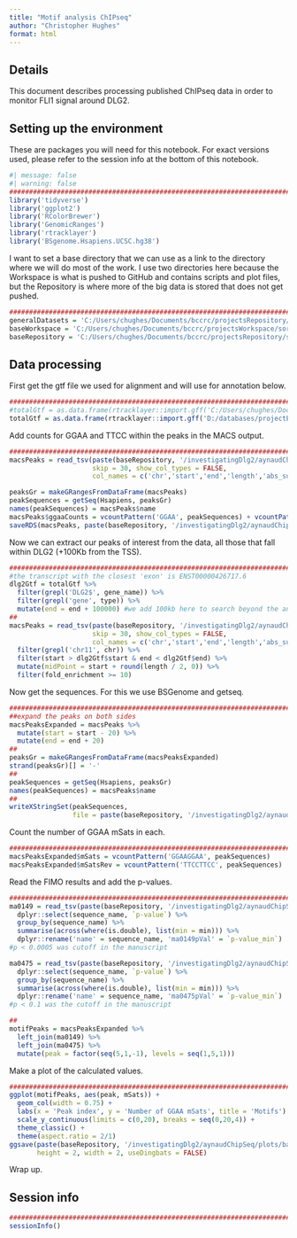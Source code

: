 ```yaml
---
title: "Motif analysis ChIPseq"
author: "Christopher Hughes"
format: html
---
```


## Details

This document describes processing published ChIPseq data in order to monitor FLI1 signal around DLG2.

## Setting up the environment

These are packages you will need for this notebook. For exact versions used, please refer to the session info at the bottom of this notebook.

```r
#| message: false
#| warning: false
##########################################################################################
library('tidyverse')
library('ggplot2')
library('RColorBrewer')
library('GenomicRanges')
library('rtracklayer')
library('BSgenome.Hsapiens.UCSC.hg38')
```

I want to set a base directory that we can use as a link to the directory where we will do most of the work. I use two directories here because the Workspace is what is pushed to GitHub and contains scripts and plot files, but the Repository is where more of the big data is stored that does not get pushed.

```r
##########################################################################################
generalDatasets = 'C:/Users/chughes/Documents/bccrc/projectsRepository/generalDatasets'
baseWorkspace = 'C:/Users/chughes/Documents/bccrc/projectsWorkspace/sorensenLab/relatedToEwsCrisprManuscript'
baseRepository = 'C:/Users/chughes/Documents/bccrc/projectsRepository/sorensenLab/relatedToEwsCrisprManuscript'
```

## Data processing

First get the gtf file we used for alignment and will use for annotation below.

```r
##########################################################################################
#totalGtf = as.data.frame(rtracklayer::import.gff('C:/Users/chughes/Documents/bccrc/databases/hg38/gencode_gtf/hg38.gtf.gz'))
totalGtf = as.data.frame(rtracklayer::import.gff('D:/databases/projectEwsDlg2/baseGenomeFiles/genome.gtf'))
```

Add counts for GGAA and TTCC within the peaks in the MACS output.

```r
##########################################################################################
macsPeaks = read_tsv(paste(baseRepository, '/investigatingDlg2/aynaudChipSeq/macsOutput/SRR8832674_peaks.xls', sep = ''), 
                     skip = 30, show_col_types = FALSE,
                     col_names = c('chr','start','end','length','abs_summit','pileup','logPValue','fold_enrichment','logQValue','name'))

peaksGr = makeGRangesFromDataFrame(macsPeaks)
peakSequences = getSeq(Hsapiens, peaksGr)
names(peakSequences) = macsPeaks$name
macsPeaks$ggaaCounts = vcountPattern('GGAA', peakSequences) + vcountPattern('TTCC', peakSequences)
saveRDS(macsPeaks, paste(baseRepository, '/investigatingDlg2/aynaudChipSeq/macsOutput/SRR8832674_peaksGgaaAnnotated.rds', sep = ''))
```

Now we can extract our peaks of interest from the data, all those that fall within DLG2 (+100Kb from the TSS). 

```r
##########################################################################################
#the transcript with the closest 'exon' is ENST00000426717.6
dlg2Gtf = totalGtf %>%
  filter(grepl('DLG2$', gene_name)) %>%
  filter(grepl('gene', type)) %>%
  mutate(end = end + 100000) #we add 100kb here to search beyond the annotated TSS
##
macsPeaks = read_tsv(paste(baseRepository, '/investigatingDlg2/aynaudChipSeq/macsOutput/SRR8832674_peaks.xls', sep = ''), 
                     skip = 30, show_col_types = FALSE,
                     col_names = c('chr','start','end','length','abs_summit','pileup','logPValue','fold_enrichment','logQValue','name')) %>%
  filter(grepl('chr11', chr)) %>%
  filter(start > dlg2Gtf$start & end < dlg2Gtf$end) %>%
  mutate(midPoint = start + round(length / 2, 0)) %>%
  filter(fold_enrichment >= 10)
```

Now get the sequences. For this we use BSGenome and getseq.

```r
##########################################################################################
##expand the peaks on both sides
macsPeaksExpanded = macsPeaks %>%
  mutate(start = start - 20) %>%
  mutate(end = end + 20)
##
peaksGr = makeGRangesFromDataFrame(macsPeaksExpanded)
strand(peaksGr)[] = '-'
##
peakSequences = getSeq(Hsapiens, peaksGr)
names(peakSequences) = macsPeaks$name
##
writeXStringSet(peakSequences, 
                file = paste(baseRepository, '/investigatingDlg2/aynaudChipSeq/macsOutput/SRR8832674_peakSequences.fasta', sep = ''))
```

Count the number of GGAA mSats in each.

```r
##########################################################################################
macsPeaksExpanded$mSats = vcountPattern('GGAAGGAA', peakSequences)
macsPeaksExpanded$mSatsRev = vcountPattern('TTCCTTCC', peakSequences)
```

Read the FIMO results and add the p-values.

```r
##########################################################################################
ma0149 = read_tsv(paste(baseRepository, '/investigatingDlg2/aynaudChipSeq/fimo/fimo_MA0149.1/fimo.txt', sep = ''), show_col_types = FALSE) %>%
  dplyr::select(sequence_name, `p-value`) %>%
  group_by(sequence_name) %>%
  summarise(across(where(is.double), list(min = min))) %>%
  dplyr::rename('name' = sequence_name, 'ma0149pVal' = `p-value_min`)
#p < 0.0005 was cutoff in the manuscript

ma0475 = read_tsv(paste(baseRepository, '/investigatingDlg2/aynaudChipSeq/fimo/fimo_MA0475.1/fimo.txt', sep = ''), show_col_types = FALSE) %>%
  dplyr::select(sequence_name, `p-value`) %>%
  group_by(sequence_name) %>%
  summarise(across(where(is.double), list(min = min))) %>%
  dplyr::rename('name' = sequence_name, 'ma0475pVal' = `p-value_min`)
#p < 0.1 was the cutoff in the manuscript

##
motifPeaks = macsPeaksExpanded %>%
  left_join(ma0149) %>%
  left_join(ma0475) %>%
  mutate(peak = factor(seq(5,1,-1), levels = seq(1,5,1)))
```

Make a plot of the calculated values.

```r
##########################################################################################
ggplot(motifPeaks, aes(peak, mSats)) +
  geom_col(width = 0.75) +
  labs(x = 'Peak index', y = 'Number of GGAA mSats', title = 'Motifs') +
  scale_y_continuous(limits = c(0,20), breaks = seq(0,20,4)) +
  theme_classic() +
  theme(aspect.ratio = 2/1)
ggsave(paste(baseRepository, '/investigatingDlg2/aynaudChipSeq/plots/barplot_dlg2ChipSeqPeakMotifEnrichment.pdf', sep = ''),
       height = 2, width = 2, useDingbats = FALSE)
```

Wrap up.

## Session info

```r
##########################################################################################
sessionInfo()
```
